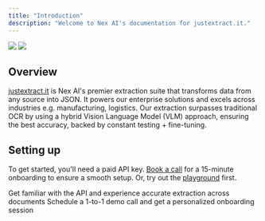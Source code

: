 ```yaml
---
title: "Introduction"
description: "Welcome to Nex AI's documentation for justextract.it."
---
```


<img className="block dark:hidden" src="/images/hero-light.png" />
<img className="hidden dark:block" src="/images/hero-dark.png" />

## Overview

[justextract.it](https://justextract.it) is Nex AI's premier extraction suite that transforms data from any source into JSON. It powers our enterprise solutions and excels across industries e.g. manufacturing, logistics. Our extraction surpasses traditional OCR by using a hybrid Vision Language Model (VLM) approach, ensuring the best accuracy, backed by constant testing + fine-tuning.

## Setting up

To get started, you'll need a paid API key. [Book a call](https://app.apollo.io/#/meet/jonathan/15-min-onboarding) for a 15-minute onboarding to ensure a smooth setup. Or, try out the [playground](https://justextract.it/playground) first.

<CardGroup cols={2}>
  <Card title="Explore Playground" icon="play" href="https://justextract.it/playground">
    Get familiar with the API and experience accurate extraction across documents
  </Card>

  <Card title="Onboarding Call" icon="phone" href="https://app.apollo.io/#/meet/jonathan/15-min-onboarding">
    Schedule a 1-to-1 demo call and get a personalized onboarding session
  </Card>
</CardGroup>
